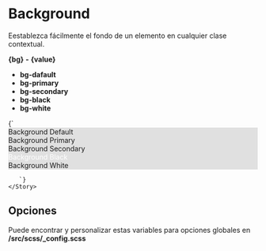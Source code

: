 
<Meta title="Utilidades/Background" />

# Background

Eestablezca fácilmente el fondo de un elemento en cualquier clase contextual. 

**{bg}** **-** **{value}**
- **bg-dafault**
- **bg-primary**
- **bg-secondary**
- **bg-black**
- **bg-white**

<Preview>
    <Story name="Background" height="250px">
        {`<div class="bd p-10 d-block mb-10" style="background: #e0e0e0;">
            <div class="bd p-10 bg-default">
                Background Default
            </div>
            <div class="bd p-10 bg-primary">
                Background Primary
            </div>
            <div class="bd p-10 bg-secondary">
                Background Secondary
            </div>
             <div class="bd p-10 bg-black" style="color: #fff">
                Background Black
            </div>
             <div class="bd p-10 bg-white">
                Background White
            </div>
        </div>
        
       `}
    </Story>
</Preview>

## Opciones

Puede encontrar y personalizar estas variables para opciones globales en **/src/scss/_config.scss**